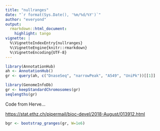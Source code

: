 ```yaml
---
title: "nullranges"
date: "`r format(Sys.Date(), '%m/%d/%Y')`"
author: "everyond"
output:
  rmarkdown::html_document:
    highlight: tango
vignette: |
  %\VignetteIndexEntry{nullranges}
  %\VignetteEngine{knitr::rmarkdown}
  %\VignetteEncoding{UTF-8}
---
```


```r
library(AnnotationHub)
ah <- AnnotationHub()
gr <- query(ah, c("DnaseSeq", "narrowPeak", "A549", "UniPk"))[[1]]
```

```r
library(GenomeInfoDb)
gr <- keepStandardChromosomes(gr)
seqlengths(gr)
```

Code from Herve...

<https://stat.ethz.ch/pipermail/bioc-devel/2018-August/013912.html>

```r
bgr <- bootstrap_granges(gr, W=1e6)
```
